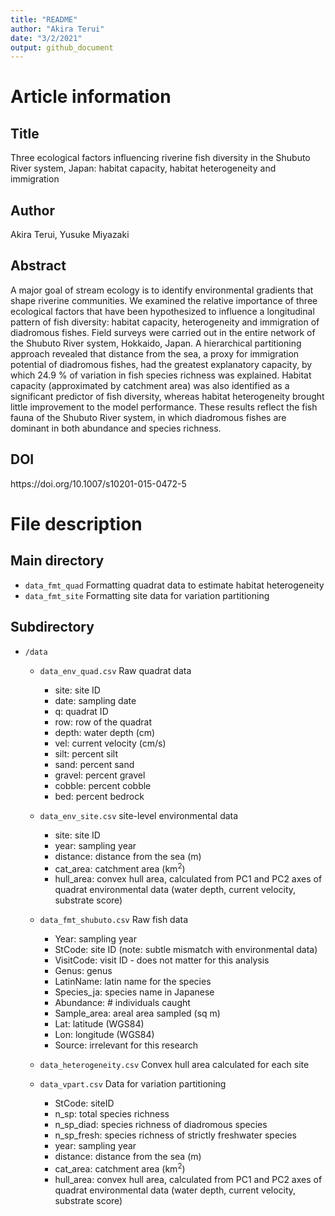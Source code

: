 ```yaml
---
title: "README"
author: "Akira Terui"
date: "3/2/2021"
output: github_document
---
```


# Article information

## Title
Three ecological factors influencing riverine fish diversity in the Shubuto River system, Japan: habitat capacity, habitat heterogeneity and immigration

## Author

Akira Terui, Yusuke Miyazaki

## Abstract

A major goal of stream ecology is to identify environmental gradients that shape riverine communities. We examined the relative importance of three ecological factors that have been hypothesized to influence a longitudinal pattern of fish diversity: habitat capacity, heterogeneity and immigration of diadromous fishes. Field surveys were carried out in the entire network of the Shubuto River system, Hokkaido, Japan. A hierarchical partitioning approach revealed that distance from the sea, a proxy for immigration potential of diadromous fishes, had the greatest explanatory capacity, by which 24.9 % of variation in fish species richness was explained. Habitat capacity (approximated by catchment area) was also identified as a significant predictor of fish diversity, whereas habitat heterogeneity brought little improvement to the model performance. These results reflect the fish fauna of the Shubuto River system, in which diadromous fishes are dominant in both abundance and species richness.

## DOI

https://doi.org/10.1007/s10201-015-0472-5


# File description

## Main directory

-   `data_fmt_quad` Formatting quadrat data to estimate habitat heterogeneity
-   `data_fmt_site` Formatting site data for variation partitioning

## Subdirectory

-   `/data`

    -   `data_env_quad.csv` Raw quadrat data

        -   site: site ID
        -   date: sampling date
        -   q: quadrat ID
        -   row: row of the quadrat
        -   depth: water depth (cm)
        -   vel: current velocity (cm/s)
        -   silt: percent silt
        -   sand: percent sand
        -   gravel: percent gravel
        -   cobble: percent cobble
        -   bed: percent bedrock

    -   `data_env_site.csv` site-level environmental data

        -   site: site ID
        -   year: sampling year
        -   distance: distance from the sea (m)
        -   cat_area: catchment area (km^2^)
        -   hull_area: convex hull area, calculated from PC1 and PC2 axes of quadrat environmental data (water depth, current velocity, substrate score)

    -   `data_fmt_shubuto.csv` Raw fish data

        -   Year: sampling year
        -   StCode: site ID (note: subtle mismatch with environmental data)
        -   VisitCode: visit ID - does not matter for this analysis
        -   Genus: genus
        -   LatinName: latin name for the species
        -   Species_ja: species name in Japanese
        -   Abundance: \# individuals caught
        -   Sample_area: areal area sampled (sq m)
        -   Lat: latitude (WGS84)
        -   Lon: longitude (WGS84)
        -   Source: irrelevant for this research

    -   `data_heterogeneity.csv` Convex hull area calculated for each site

    -   `data_vpart.csv` Data for variation partitioning

        -   StCode: siteID
        -   n_sp: total species richness
        -   n_sp_diad: species richness of diadromous species
        -   n_sp_fresh: species richness of strictly freshwater species
        -   year: sampling year
        -   distance: distance from the sea (m)
        -   cat_area: catchment area (km^2^)
        -   hull_area: convex hull area, calculated from PC1 and PC2 axes of quadrat environmental data (water depth, current velocity, substrate score)
